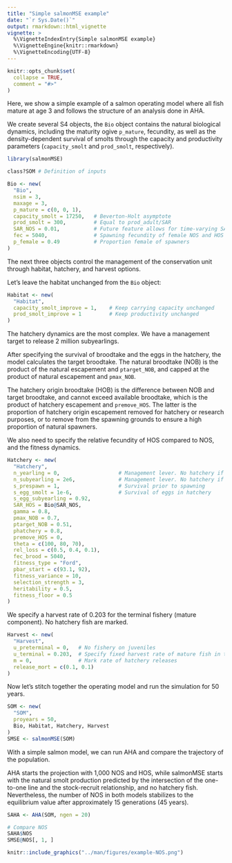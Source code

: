 ```yaml
---
title: "Simple salmonMSE example"
date: "`r Sys.Date()`"
output: rmarkdown::html_vignette
vignette: >
  %\VignetteIndexEntry{Simple salmonMSE example}
  %\VignetteEngine{knitr::rmarkdown}
  %\VignetteEncoding{UTF-8}
---
```


```r
knitr::opts_chunk$set(
  collapse = TRUE,
  comment = "#>"
)
```

Here, we show a simple example of a salmon operating model where all fish mature at age 3 and follows the structure of an analysis done in AHA.

We create several S4 objects, the `Bio` object contains the natural biological dynamics, including the maturity ogive `p_mature`, fecundity, as well as the density-dependent survival of smolts through the capacity and productivity parameters (`capacity_smolt` and `prod_smolt`, respectively).

```r
library(salmonMSE)

class?SOM # Definition of inputs

Bio <- new(
  "Bio",
  nsim = 3,
  maxage = 3,
  p_mature = c(0, 0, 1),
  capacity_smolt = 17250,   # Beverton-Holt asymptote
  prod_smolt = 300,         # Equal to prod_adult/SAR
  SAR_NOS = 0.01,           # Future feature allows for time-varying SAR
  fec = 5040,               # Spawning fecundity of female NOS and HOS
  p_female = 0.49           # Proportion female of spawners
)
```

The next three objects control the management of the conservation unit through habitat, hatchery, and harvest options.

Let's leave the habitat unchanged from the `Bio` object:

```r
Habitat <- new(
  "Habitat",
  capacity_smolt_improve = 1,    # Keep carrying capacity unchanged
  prod_smolt_improve = 1         # Keep productivity unchanged
)
```

The hatchery dynamics are the most complex. 
We have a management target to release 2 million subyearlings. 

After specifying the survival of broodtake and the eggs in the hatchery, the model calculates the target broodtake.
The natural broodtake (NOB) is the product of the natural escapement and `ptarget_NOB`, and capped at the product of natural escapement and `pmax_NOB`.

The hatchery origin broodtake (HOB) is the difference between NOB and target broodtake, and cannot exceed available broodtake, which is the product of hatchery escapement and `premove_HOS`. The latter is the proportion of hatchery origin escapement removed for hatchery or research purposes, or to remove from the spawning grounds to ensure a high proportion of natural spawners.

We also need to specify the relative fecundity of HOS compared to NOS, and the fitness dynamics.

```r
Hatchery <- new(
  "Hatchery",
  n_yearling = 0,                   # Management lever. No hatchery if both this line and next line are zero
  n_subyearling = 2e6,              # Management lever. No hatchery if both this line and previous line are zero
  s_prespawn = 1,                   # Survival prior to spawning
  s_egg_smolt = 1e-6,               # Survival of eggs in hatchery
  s_egg_subyearling = 0.92,
  SAR_HOS = Bio@SAR_NOS,
  gamma = 0.8,
  pmax_NOB = 0.7,
  ptarget_NOB = 0.51,
  phatchery = 0.8,
  premove_HOS = 0,
  theta = c(100, 80, 70),
  rel_loss = c(0.5, 0.4, 0.1),
  fec_brood = 5040,
  fitness_type = "Ford",
  pbar_start = c(93.1, 92),
  fitness_variance = 10,
  selection_strength = 3,
  heritability = 0.5,
  fitness_floor = 0.5
)
```

We specify a harvest rate of 0.203 for the terminal fishery (mature component). No hatchery fish are marked.

```r
Harvest <- new(
  "Harvest",
  u_preterminal = 0,   # No fishery on juveniles
  u_terminal = 0.203,  # Specify fixed harvest rate of mature fish in the terminal fishery
  m = 0,               # Mark rate of hatchery releases
  release_mort = c(0.1, 0.1)
)
```

Now let's stitch together the operating model and run the simulation for 50 years.

```r
SOM <- new(
  "SOM",
  proyears = 50,
  Bio, Habitat, Hatchery, Harvest
)
SMSE <- salmonMSE(SOM)
```

With a simple salmon model, we can run AHA and compare the trajectory of the population. 

AHA starts the projection with 1,000 NOS and HOS, while salmonMSE starts with the natural smolt production predicted by the intersection of the one-to-one line and the stock-recruit relationship, and no hatchery fish.
Nevertheless, the number of NOS in both models stabilizes to the equilibrium value after approximately 15 generations (45 years).

```r
SAHA <- AHA(SOM, ngen = 20)

# Compare NOS
SAHA$NOS
SMSE@NOS[, 1, ]
```

```r
knitr::include_graphics("../man/figures/example-NOS.png")
```
